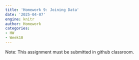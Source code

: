 ```yaml
---
title: 'Homework 9: Joining Data'
date: '2025-04-07'
engine: knitr
author: Homework
categories:
- HW
- Week10
---
```


Note: This assignment must be submitted in github classroom.

